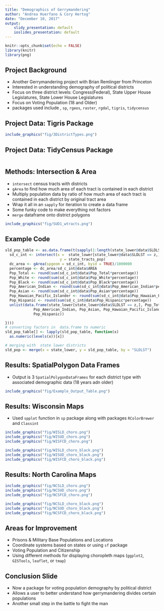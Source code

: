 ```yaml
---
title: "Demographics of Gerrymandering"
author: "Andrea Huerfano & Cory Hertog"
date: "December 10, 2017"
output: 
    slidy_presentation: default
    ioslides_presentation: default 
---
```


```r
knitr::opts_chunk$set(echo = FALSE)
library(knitr)
library(png)
```

## Project Background
- Another Gerrymandering project with Brian Remlinger from Princeton
- Interested in understanding demography of political districts
- Focus on three district levels: Congress(Federal), State Upper House Legislatures, State Lower House Legislatures
- Focus on Voting Population (18 and Older)
- packages used include , `sp`, `rgeos`, `raster`, `rgdal`, `tigris`, `tidycensus`



## Project Data: Tigris Package


```r
include_graphics("fig/3DistrictTypes.png")
```

## Project Data: TidyCensus Package

```r

```



## Methods: Intersection & Area
- `intersect` census tracts with districts
- `gArea` to find how much area of each tract is contained in each district
- Multiply population data by ratio of how much area of each tract is contained in each district by original tract area
- Wrap it all in an `sapply` for iteration to create a data frame
- Some funky code to make everything not factors
- `merge` dataframe onto district polygons
```r
include_graphics("fig/SUD1_wtracts.png")
```

## Example Code
```r
sld_pop_table <- as.data.frame(t(sapply(1:length(state_lower@data$SLDLST), function(z) {
  sd_c_int <- intersect(x =  state_lower[state_lower@data$SLDLST == z,],
                         y = state_tracts_pop)
  dc_area <- gArea(spgeom = sd_c_int, byid = TRUE)/1000000
  percentage <- dc_area/sd_c_int@data$AREA
  Pop_Total <- round(sum(sd_c_int@data$Pop_Total*percentage))
  Pop_White <- round(sum(sd_c_int@data$Pop_White*percentage))
  Pop_Black <- round(sum(sd_c_int@data$Pop_Black*percentage))
  Pop_American_Indian <- round(sum(sd_c_int@data$Pop_American_Indian*percentage))
  Pop_Asian <- round(sum(sd_c_int@data$Pop_Asian*percentage))
  Pop_Hawaian_Pacific_Islander <- round(sum(sd_c_int@data$Pop_Hawaian_Pacific_Islander*percentage))
  Pop_Hispanic <- round(sum(sd_c_int@data$Pop_Hispanic*percentage))
  unlist(data.frame(state_lower[state_lower@data$SLDLST == z,], Pop_Total, Pop_White, Pop_Black,
             Pop_American_Indian, Pop_Asian, Pop_Hawaian_Pacific_Islander,
             Pop_Hispanic))

})))
# converting factors in  data.frame to numeric
sld_pop_table[] <- lapply(sld_pop_table, function(x)
  as.numeric(levels(x))[x])

# merging with  state lower districts
sld_pop <- merge(x = state_lower, y = sld_pop_table, by = "SLDLST")
```

## Results: SpatialPolygon Data Frames
- Output is 3 `SpatialPolygonDataFrames` for each district type with associated demographic data (18 years adn older)

```r
include_graphics("fig/Example_Output_Table.png")
```


## Results: Wisconsin Maps
- Used `spplot` function in `sp` package along with packages `RColorBrewer` and `Classint`

```r
include_graphics("fig/WISLD_choro.png")
include_graphics("fig/WISUD_choro.png")
include_graphics("fig/WISFCD_choro.png")
```
```r
include_graphics("fig/WISLD_choro_black.png")
include_graphics("fig/WISUD_choro_black.png")
include_graphics("fig/WISFCD_choro_black.png")

```

## Results: North Carolina Maps
```r
include_graphics("fig/NCSLD_choro.png")
include_graphics("fig/NCSUD_choro.png")
include_graphics("fig/NCSFCD_choro.png")
```

```r
include_graphics("fig/NCSLD_choro_black.png")
include_graphics("fig/NCSUD_choro_black.png")
include_graphics("fig/NCSFCD_choro_black.png")
```

## Areas for Improvement
- Prisons & Military Base Populations and Locations
- Coordinate systems based on states or using `sf` package
- Voting Population and Citizenship
- Using different methods for displaying choropleth maps (`ggplot2`, `GISTools`, `leaflet`, or  `tmap`)


## Conclusion Slide
- Now a package for voting population demography by political district
- Allows a user to better understand how gerrymandering divides certain populations
- Another small step in the battle to fight the man

